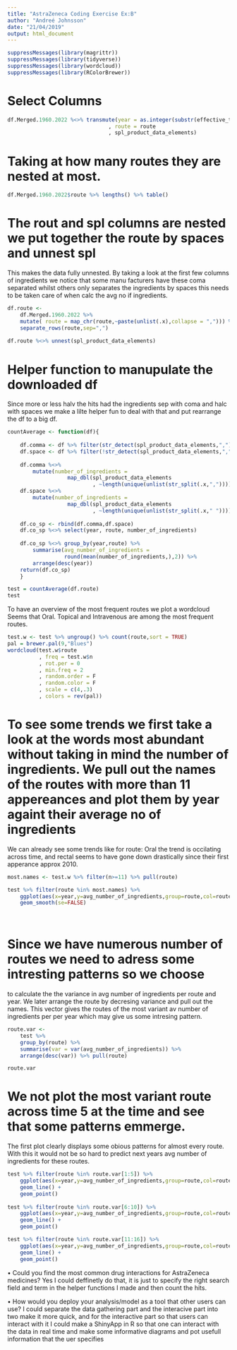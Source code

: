 ```yaml
---
title: "AstraZeneca Coding Exercise Ex:B"
author: "Andreé Johnsson"
date: "21/04/2019"
output: html_document
---
```


```r
suppressMessages(library(magrittr))
suppressMessages(library(tidyverse))
suppressMessages(library(wordcloud))
suppressMessages(library(RColorBrewer))

```

# Select Columns
```r
df.Merged.1960.2022 %<>% transmute(year = as.integer(substr(effective_time,1,4))
                                , route = route
                                , spl_product_data_elements)

```

# Taking at how many routes they are nested at most.
```r
df.Merged.1960.2022$route %>% lengths() %>% table()
```


# The rout and spl columns are nested we put together the route by spaces and unnest spl
This makes the data fully unnested. By taking a look at the first few columns of ingredients we notice that some manu facturers have these coma separated whilst others only separates the ingredients by spaces this needs to be taken care of when calc the avg no if ingredients.
```r
df.route <-
    df.Merged.1960.2022 %>%
    mutate( route = map_chr(route,~paste(unlist(.x),collapse = ","))) %>%
    separate_rows(route,sep=",")
    
df.route %<>% unnest(spl_product_data_elements) 
```

# Helper function to manupulate the downloaded df 
Since more or less halv the hits had the ingredients sep with coma and halc with spaces
we make a lilte helper fun to deal with that and put rearrange the df to a big df.
```r
countAverage <- function(df){
    
    df.comma <- df %>% filter(str_detect(spl_product_data_elements,","))
    df.space <- df %>% filter(!str_detect(spl_product_data_elements,","))
    
    df.comma %<>%
        mutate(number_of_ingredients =
                   map_dbl(spl_product_data_elements
                           , ~length(unique(unlist(str_split(.x,","))))))
    df.space %<>%
        mutate(number_of_ingredients =
                   map_dbl(spl_product_data_elements
                           , ~length(unique(unlist(str_split(.x," "))))))
    
    df.co_sp <- rbind(df.comma,df.space)
    df.co_sp %<>% select(year, route, number_of_ingredients) 
    
    df.co_sp %<>% group_by(year,route) %>%
        summarise(avg_number_of_ingredients =
                  round(mean(number_of_ingredients,),2)) %>%
        arrange(desc(year))
    return(df.co_sp)
    }
```



```r
test = countAverage(df.route)
test
```

To have an overview of the most frequent routes we plot a wordcloud
Seems that Oral. Topical and Intravenous are among the most frequent routes.
```r
test.w <- test %>% ungroup() %>% count(route,sort = TRUE)
pal = brewer.pal(9,"Blues")
wordcloud(test.w$route
          , freq = test.w$n
          , rot.per = 0
          , min.freq = 2
          , random.order = F
          , random.color = F
          , scale = c(4,.3) 
          , colors = rev(pal))

```

# To see some trends we first take a look at the words most abundant without taking in mind the number of ingredients. We pull out the names of the routes with more than 11 appereances and plot them by year againt their average no of ingredients

We can already see some trends like for route: Oral the trend is occilating across time, and rectal seems to have gone down drastically since their first apperance approx 2010.

```r
most.names <- test.w %>% filter(n>=11) %>% pull(route)

test %>% filter(route %in% most.names) %>%
    ggplot(aes(x=year,y=avg_number_of_ingredients,group=route,col=route)) +
    geom_smooth(se=FALSE) 
    
    
```


# Since we have numerous number of routes we need to adress some intresting patterns so we choose
to calculate the the variance in avg number of ingredients per route and year. We later arrange the route by decresing variance and pull out the names. This vector gives the routes of the most variant av number of ingredients per per year which may give us some intresing pattern.

```r
route.var <-
    test %>%
    group_by(route) %>%
    summarise(var = var(avg_number_of_ingredients)) %>%
    arrange(desc(var)) %>% pull(route)

route.var
```

# We not plot the most variant route across time 5 at the time and see that some patterns emmerge.
The first plot clearly displays some obious patterns for almost every route. With this it would not be so hard to predict next years avg number of ingredients for these routes.
```r

test %>% filter(route %in% route.var[1:5]) %>%
    ggplot(aes(x=year,y=avg_number_of_ingredients,group=route,col=route)) +
    geom_line() +
    geom_point()
 
test %>% filter(route %in% route.var[6:10]) %>%
    ggplot(aes(x=year,y=avg_number_of_ingredients,group=route,col=route)) +
    geom_line() +
    geom_point()  

test %>% filter(route %in% route.var[11:16]) %>%
    ggplot(aes(x=year,y=avg_number_of_ingredients,group=route,col=route)) +
    geom_line() +
    geom_point()  
```

 
•	Could you find the most common drug interactions for AstraZeneca medicines?
Yes I could deffinetly do that, it is just to specify the right search field and term in the helper functions I  made and then count the hits.

•	How would you deploy your analysis/model as a tool that other users can use?
I could separate the data gathering part and the interacive part into two make it more quick, and for the interactive part so that users can interact with it I could make a ShinyApp in R so that one can interact with the data in real time and make some informative diagrams and pot usefull information that the uer specifies
